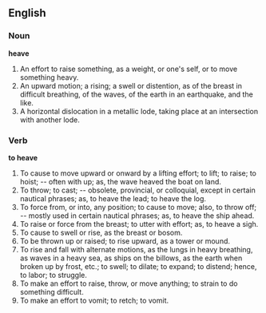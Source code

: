 ==English==

===Noun===

'''heave'''

#An effort to raise something, as a weight, or one's self, or to move something heavy.
#An upward motion; a rising; a swell or distention, as of the breast in difficult breathing, of the waves, of the earth in an earthquake, and the like.
#A horizontal dislocation in a metallic lode, taking place at an intersection with another lode.

===Verb===

'''to heave'''

#To cause to move upward or onward by a lifting effort; to lift; to raise; to hoist; -- often with up; as, the wave heaved the boat on land.
#To throw; to cast; -- obsolete, provincial, or colloquial, except in certain nautical phrases; as, to heave the lead; to heave the log.
#To force from, or into, any position; to cause to move; also, to throw off; -- mostly used in certain nautical phrases; as, to heave the ship ahead.
#To raise or force from the breast; to utter with effort; as, to heave a sigh.
#To cause to swell or rise, as the breast or bosom.
#To be thrown up or raised; to rise upward, as a tower or mound.
#To rise and fall with alternate motions, as the lungs in heavy breathing, as waves in a heavy sea, as ships on the billows, as the earth when broken up by frost, etc.; to swell; to dilate; to expand; to distend; hence, to labor; to struggle.
#To make an effort to raise, throw, or move anything; to strain to do something difficult.
#To make an effort to vomit; to retch; to vomit.